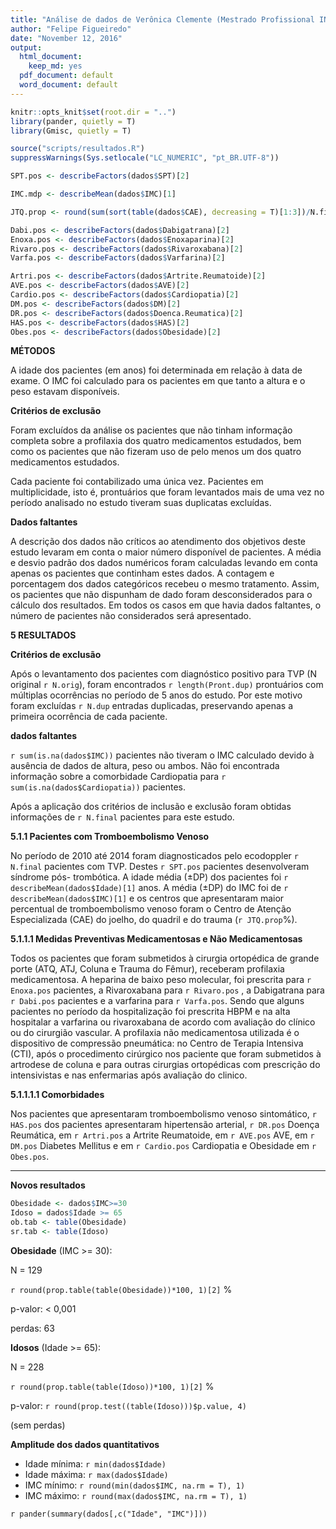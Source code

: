 ```yaml
---
title: "Análise de dados de Verônica Clemente (Mestrado Profissional INTO)"
author: "Felipe Figueiredo"
date: "November 12, 2016"
output:
  html_document:
    keep_md: yes
  pdf_document: default
  word_document: default
---
```


```r
knitr::opts_knit$set(root.dir = "..")
library(pander, quietly = T)
library(Gmisc, quietly = T)
```

```r
source("scripts/resultados.R")
suppressWarnings(Sys.setlocale("LC_NUMERIC", "pt_BR.UTF-8"))
```

```r

SPT.pos <- describeFactors(dados$SPT)[2]

IMC.mdp <- describeMean(dados$IMC)[1]

JTQ.prop <- round(sum(sort(table(dados$CAE), decreasing = T)[1:3])/N.final*100, 1)
```

```r
Dabi.pos <- describeFactors(dados$Dabigatrana)[2]
Enoxa.pos <- describeFactors(dados$Enoxaparina)[2]
Rivaro.pos <- describeFactors(dados$Rivaroxabana)[2]
Varfa.pos <- describeFactors(dados$Varfarina)[2]
```

```r
Artri.pos <- describeFactors(dados$Artrite.Reumatoide)[2]
AVE.pos <- describeFactors(dados$AVE)[2]
Cardio.pos <- describeFactors(dados$Cardiopatia)[2]
DM.pos <- describeFactors(dados$DM)[2]
DR.pos <- describeFactors(dados$Doenca.Reumatica)[2]
HAS.pos <- describeFactors(dados$HAS)[2]
Obes.pos <- describeFactors(dados$Obesidade)[2]
```

**MÉTODOS**

A idade dos pacientes (em anos) foi determinada em relação à data de exame. O IMC foi calculado para os pacientes em que tanto a altura e o peso estavam disponíveis.

**Critérios de exclusão**

Foram excluídos da análise os pacientes que não tinham informação completa sobre a profilaxia dos quatro medicamentos estudados, bem como os pacientes que não fizeram uso de pelo menos um dos quatro medicamentos estudados.

Cada paciente foi contabilizado uma única vez. Pacientes em multiplicidade, isto é, prontuários que foram levantados mais de uma vez no período analisado no estudo tiveram suas duplicatas excluídas.

**Dados faltantes**

A descrição dos dados não críticos ao atendimento dos objetivos deste estudo levaram em conta o maior número disponível de pacientes. A média e desvio padrão dos dados numéricos foram calculadas levando em conta apenas os pacientes que continham estes dados. A contagem e porcentagem dos dados categóricos recebeu o mesmo tratamento. Assim, os pacientes que não dispunham de dado foram desconsiderados para o cálculo dos resultados. Em todos os casos em que havia dados faltantes, o número de pacientes não considerados será apresentado.

**5 RESULTADOS**


**Critérios de exclusão**

Após o levantamento dos pacientes com diagnóstico positivo para TVP (N original `r N.orig`), foram encontrados `r length(Pront.dup)` prontuários com múltiplas ocorrências no período de 5 anos do estudo. Por este motivo foram excluídas `r N.dup` entradas duplicadas, preservando apenas a primeira ocorrência de cada paciente.

**dados faltantes**

`r sum(is.na(dados$IMC))` pacientes não tiveram o IMC calculado devido à ausência de dados de altura, peso ou ambos. Não foi encontrada informação sobre a comorbidade Cardiopatia para `r sum(is.na(dados$Cardiopatia))` pacientes.


Após a aplicação dos critérios de inclusão e exclusão foram obtidas informações de `r N.final` pacientes para este estudo.

**5.1.1 Pacientes com Tromboembolismo Venoso**

No período de 2010 até 2014 foram diagnosticados pelo ecodoppler `r N.final` pacientes com TVP.  Destes `r SPT.pos` pacientes desenvolveram síndrome pós- trombótica. A idade média (&plusmn;DP) dos pacientes foi `r describeMean(dados$Idade)[1]` anos.  A média (&plusmn;DP) do IMC foi de `r describeMean(dados$IMC)[1]` e os centros que apresentaram maior percentual de tromboembolismo venoso foram o Centro de Atenção Especializada (CAE) do joelho, do quadril e do trauma (`r JTQ.prop`%).

**5.1.1.1   Medidas Preventivas Medicamentosas e Não Medicamentosas**

Todos os pacientes que foram submetidos à cirurgia  ortopédica de grande porte (ATQ, ATJ, Coluna e Trauma do Fêmur), receberam profilaxia medicamentosa.  A heparina de baixo peso molecular, foi prescrita para `r Enoxa.pos` pacientes, a Rivaroxabana  para `r Rivaro.pos` , a Dabigatrana para `r Dabi.pos` pacientes e a varfarina para `r Varfa.pos`.  Sendo que alguns pacientes no período da hospitalização  foi prescrita HBPM e na alta hospitalar a varfarina ou rivaroxabana de acordo com  avaliação  do clínico ou  do cirurgião vascular. A profilaxia não medicamentosa utilizada é o dispositivo de compressão pneumática: no Centro de Terapia Intensiva (CTI), após o procedimento cirúrgico nos paciente que foram submetidos à artrodese de coluna e para outras cirurgias ortopédicas com prescrição do intensivistas e nas enfermarias após avaliação do clinico.

**5.1.1.1.1   Comorbidades**
 
Nos pacientes que apresentaram tromboembolismo venoso sintomático, `r HAS.pos` dos pacientes apresentaram hipertensão arterial, `r DR.pos` Doença Reumática, em `r Artri.pos` a Artrite Reumatoide, em `r AVE.pos` AVE, em `r DM.pos` Diabetes Mellitus e em `r Cardio.pos` Cardiopatia e Obesidade em `r Obes.pos`.

------------------------------------------------

**Novos resultados**

```r
Obesidade <- dados$IMC>=30
Idoso = dados$Idade >= 65
ob.tab <- table(Obesidade)
sr.tab <- table(Idoso)
```

**Obesidade** (IMC >= 30):

N = 129

`r round(prop.table(table(Obesidade))*100, 1)[2]` %

p-valor: < 0,001
<!-- `r prop.test((table(Obesidade)))$p.value` -->

perdas: 63

**Idosos** (Idade >= 65):

N = 228

`r round(prop.table(table(Idoso))*100, 1)[2]` %

p-valor: `r round(prop.test((table(Idoso)))$p.value, 4)`

(sem perdas)

**Amplitude dos dados quantitativos**

- Idade mínima: `r min(dados$Idade)`
- Idade máxima: `r max(dados$Idade)`
- IMC mínimo: `r round(min(dados$IMC, na.rm = T), 1)`
- IMC máximo: `r round(max(dados$IMC, na.rm = T), 1)`

`r pander(summary(dados[,c("Idade", "IMC")]))`
